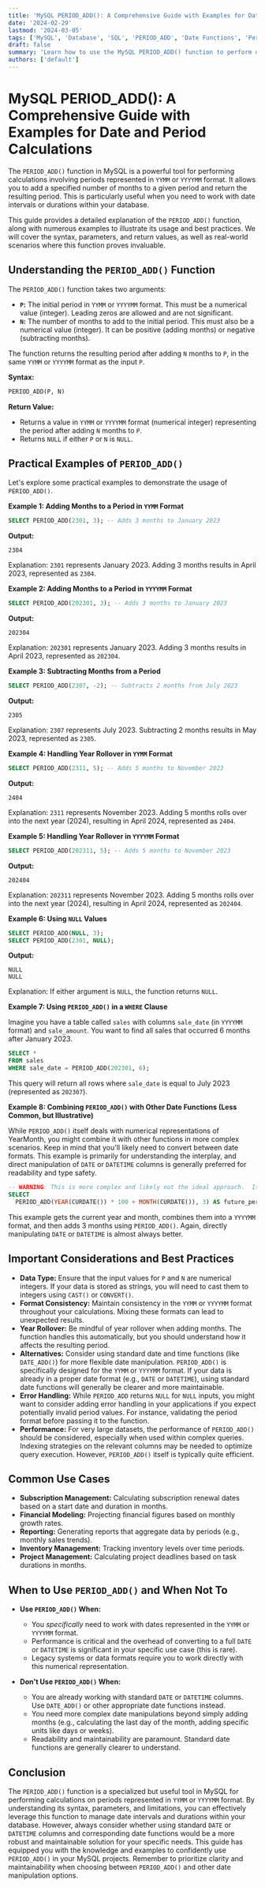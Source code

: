 ```yaml
---
title: 'MySQL PERIOD_ADD(): A Comprehensive Guide with Examples for Date and Period Calculations'
date: '2024-02-29'
lastmod: '2024-03-05'
tags: ['MySQL', 'Database', 'SQL', 'PERIOD_ADD', 'Date Functions', 'Period Calculations', 'YearMonth', 'Date Manipulation', 'MySQL Tutorial']
draft: false
summary: 'Learn how to use the MySQL PERIOD_ADD() function to perform date and period calculations effectively. This comprehensive guide provides detailed explanations and practical examples to help you master this powerful MySQL function for managing date intervals in YearMonth format.'
authors: ['default']
---
```


# MySQL PERIOD_ADD(): A Comprehensive Guide with Examples for Date and Period Calculations

The `PERIOD_ADD()` function in MySQL is a powerful tool for performing calculations involving periods represented in `YYMM` or `YYYYMM` format.  It allows you to add a specified number of months to a given period and return the resulting period.  This is particularly useful when you need to work with date intervals or durations within your database.

This guide provides a detailed explanation of the `PERIOD_ADD()` function, along with numerous examples to illustrate its usage and best practices. We will cover the syntax, parameters, and return values, as well as real-world scenarios where this function proves invaluable.

## Understanding the `PERIOD_ADD()` Function

The `PERIOD_ADD()` function takes two arguments:

*   **`P`:**  The initial period in `YYMM` or `YYYYMM` format. This must be a numerical value (integer).  Leading zeros are allowed and are not significant.
*   **`N`:**  The number of months to add to the initial period. This must also be a numerical value (integer).  It can be positive (adding months) or negative (subtracting months).

The function returns the resulting period after adding `N` months to `P`, in the same `YYMM` or `YYYYMM` format as the input `P`.

**Syntax:**

```sql
PERIOD_ADD(P, N)
```

**Return Value:**

*   Returns a value in `YYMM` or `YYYYMM` format (numerical integer) representing the period after adding `N` months to `P`.
*   Returns `NULL` if either `P` or `N` is `NULL`.

## Practical Examples of `PERIOD_ADD()`

Let's explore some practical examples to demonstrate the usage of `PERIOD_ADD()`.

**Example 1: Adding Months to a Period in `YYMM` Format**

```sql
SELECT PERIOD_ADD(2301, 3); -- Adds 3 months to January 2023
```

**Output:**

```
2304
```

Explanation:  `2301` represents January 2023.  Adding 3 months results in April 2023, represented as `2304`.

**Example 2: Adding Months to a Period in `YYYYMM` Format**

```sql
SELECT PERIOD_ADD(202301, 3); -- Adds 3 months to January 2023
```

**Output:**

```
202304
```

Explanation:  `202301` represents January 2023.  Adding 3 months results in April 2023, represented as `202304`.

**Example 3: Subtracting Months from a Period**

```sql
SELECT PERIOD_ADD(2307, -2); -- Subtracts 2 months from July 2023
```

**Output:**

```
2305
```

Explanation: `2307` represents July 2023.  Subtracting 2 months results in May 2023, represented as `2305`.

**Example 4: Handling Year Rollover in `YYMM` Format**

```sql
SELECT PERIOD_ADD(2311, 5); -- Adds 5 months to November 2023
```

**Output:**

```
2404
```

Explanation: `2311` represents November 2023. Adding 5 months rolls over into the next year (2024), resulting in April 2024, represented as `2404`.

**Example 5: Handling Year Rollover in `YYYYMM` Format**

```sql
SELECT PERIOD_ADD(202311, 5); -- Adds 5 months to November 2023
```

**Output:**

```
202404
```

Explanation: `202311` represents November 2023. Adding 5 months rolls over into the next year (2024), resulting in April 2024, represented as `202404`.

**Example 6: Using `NULL` Values**

```sql
SELECT PERIOD_ADD(NULL, 3);
SELECT PERIOD_ADD(2301, NULL);
```

**Output:**

```
NULL
NULL
```

Explanation: If either argument is `NULL`, the function returns `NULL`.

**Example 7:  Using `PERIOD_ADD()` in a `WHERE` Clause**

Imagine you have a table called `sales` with columns `sale_date` (in `YYYYMM` format) and `sale_amount`.  You want to find all sales that occurred 6 months after January 2023.

```sql
SELECT *
FROM sales
WHERE sale_date = PERIOD_ADD(202301, 6);
```

This query will return all rows where `sale_date` is equal to July 2023 (represented as `202307`).

**Example 8: Combining `PERIOD_ADD()` with Other Date Functions (Less Common, but Illustrative)**

While `PERIOD_ADD()` itself deals with numerical representations of YearMonth, you might combine it with other functions in more complex scenarios.  Keep in mind that you'll likely need to convert between date formats.  This example is primarily for understanding the interplay, and direct manipulation of `DATE` or `DATETIME` columns is generally preferred for readability and type safety.

```sql
-- WARNING: This is more complex and likely not the ideal approach.  It's better to work with DATE or DATETIME directly.
SELECT
  PERIOD_ADD(YEAR(CURDATE()) * 100 + MONTH(CURDATE()), 3) AS future_period;
```

This example gets the current year and month, combines them into a `YYYYMM` format, and then adds 3 months using `PERIOD_ADD()`.  Again, directly manipulating `DATE` or `DATETIME` is almost always better.

## Important Considerations and Best Practices

*   **Data Type:**  Ensure that the input values for `P` and `N` are numerical integers.  If your data is stored as strings, you will need to cast them to integers using `CAST()` or `CONVERT()`.
*   **Format Consistency:**  Maintain consistency in the `YYMM` or `YYYYMM` format throughout your calculations. Mixing these formats can lead to unexpected results.
*   **Year Rollover:**  Be mindful of year rollover when adding months.  The function handles this automatically, but you should understand how it affects the resulting period.
*   **Alternatives:** Consider using standard date and time functions (like `DATE_ADD()`) for more flexible date manipulation.  `PERIOD_ADD()` is specifically designed for the `YYMM` or `YYYYMM` format.  If your data is already in a proper date format (e.g., `DATE` or `DATETIME`), using standard date functions will generally be clearer and more maintainable.
*   **Error Handling:** While `PERIOD_ADD` returns `NULL` for `NULL` inputs, you might want to consider adding error handling in your applications if you expect potentially invalid period values.  For instance, validating the period format before passing it to the function.
*   **Performance:** For very large datasets, the performance of `PERIOD_ADD()` should be considered, especially when used within complex queries.  Indexing strategies on the relevant columns may be needed to optimize query execution. However, `PERIOD_ADD()` itself is typically quite efficient.

## Common Use Cases

*   **Subscription Management:** Calculating subscription renewal dates based on a start date and duration in months.
*   **Financial Modeling:** Projecting financial figures based on monthly growth rates.
*   **Reporting:**  Generating reports that aggregate data by periods (e.g., monthly sales trends).
*   **Inventory Management:** Tracking inventory levels over time periods.
*   **Project Management:** Calculating project deadlines based on task durations in months.

##  When to Use `PERIOD_ADD()` and When Not To

*   **Use `PERIOD_ADD()` When:**
    *   You *specifically* need to work with dates represented in the `YYMM` or `YYYYMM` format.
    *   Performance is critical and the overhead of converting to a full `DATE` or `DATETIME` is significant in your specific use case (this is rare).
    *   Legacy systems or data formats require you to work directly with this numerical representation.

*   **Don't Use `PERIOD_ADD()` When:**
    *   You are already working with standard `DATE` or `DATETIME` columns.  Use `DATE_ADD()` or other appropriate date functions instead.
    *   You need more complex date manipulations beyond simply adding months (e.g., calculating the last day of the month, adding specific units like days or weeks).
    *   Readability and maintainability are paramount.  Standard date functions are generally clearer to understand.

## Conclusion

The `PERIOD_ADD()` function is a specialized but useful tool in MySQL for performing calculations on periods represented in `YYMM` or `YYYYMM` format. By understanding its syntax, parameters, and limitations, you can effectively leverage this function to manage date intervals and durations within your database. However, always consider whether using standard `DATE` or `DATETIME` columns and corresponding date functions would be a more robust and maintainable solution for your specific needs.  This guide has equipped you with the knowledge and examples to confidently use `PERIOD_ADD()` in your MySQL projects. Remember to prioritize clarity and maintainability when choosing between `PERIOD_ADD()` and other date manipulation options.
